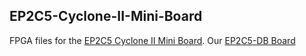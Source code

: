 == EP2C5-Cyclone-II-Mini-Board ==

FPGA files for the [http://land-boards.com/blwiki/index.php?title=Cyclone_II_EP2C5_Mini_Dev_Board EP2C5 Cyclone II Mini Board].
Our [http://land-boards.com/blwiki/index.php?title=EP2C5-DB EP2C5-DB Board]
